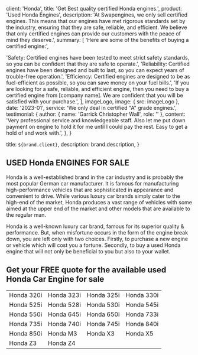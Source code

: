 
  client: 'Honda',
  title: 'Get Best quality certified Honda engines.',
  product: 'Used Honda Engines',
  description:
    'At Swapengines, we only sell certified engines. This means that our engines have met rigorous standards set by the industry, ensuring that they are safe, reliable, and efficient. We believe that only certified engines can provide our customers with the peace of mind they deserve.',
  summary: [
    'Here are some of the benefits of buying a certified engine:',

'Safety: Certified engines have been tested to meet strict safety standards, so you can be confident that they are safe to operate.',
'Reliability: Certified engines have been designed and built to last, so you can expect years of trouble-free operation.',
'Efficiency: Certified engines are designed to be as fuel-efficient as possible, so you can save money on your fuel bills.',
'If you are looking for a safe, reliable, and efficient engine, then you need to buy a certified engine from [company name]. We are confident that you will be satisfied with your purchase.',
],
imageLogo,
image: { src: imageLogo },
date: '2023-01',
service: 'We only deal in certified "A" grade engines.',
testimonial: {
author: { name: 'Garrick Christopher Wall', role: '' },
content:
'Very professional service and knowledgeable staff. Also let me put down payment on engine to hold it for me until I could pay the rest. Easy to get a hold of and work with.',
},
}

  title: `${brand.client}`,
  description: brand.description,
}

## USED Honda ENGINES FOR SALE

Honda is a well-established brand in the car industry and is probably the most popular German car manufacturer. It is famous for manufacturing high-performance vehicles that are sophisticated in appearance and convenient to drive. While various luxury car brands simply cater to the high-end of the market, Honda produces a vast range of vehicles with some aimed at the upper end of the market and other models that are available to the regular man.

Honda is a well-known luxury car brand, famous for its superior quality & performance. But, when misfortune occurs in the form of the engine break down, you are left only with two choices. Firstly, to purchase a new engine or vehicle which will cost you a fortune. Secondly, to buy a used Honda engine that will not only be beneficial to you but also to your wallet.

## Get your FREE quote for the available used Honda Car Engine for sale

|            |            |            |            |
| ---------- | ---------- | ---------- | ---------- |
| Honda 320i | Honda 323i | Honda 325i | Honda 330i |
| Honda 525i | Honda 528i | Honda 530i | Honda 545i |
| Honda 550i | Honda 645i | Honda 650i | Honda 733i |
| Honda 735i | Honda 740i | Honda 745i | Honda 840i |
| Honda 850i | Honda M3   | Honda X3   | Honda X5   |
| Honda Z3   | Honda Z4   |            |            |
